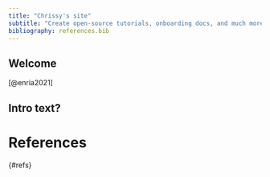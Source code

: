 ```yaml
---
title: "Chrissy's site"
subtitle: "Create open-source tutorials, onboarding docs, and much more"
bibliography: references.bib
---
```


## Welcome {#welcome}

[@enria2021] 

## Intro text?


# References {.unnumbered}

{#refs}
